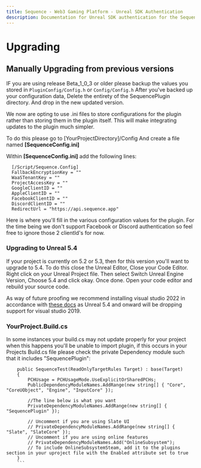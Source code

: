```yaml
---
title: Sequence - Web3 Gaming Platform - Unreal SDK Authentication
description: Documentation for Unreal SDK authentication for the Sequence infrastructure stack for web3 gaming.
---
```


# Upgrading

## Manually Upgrading from previous versions
IF you are using release Beta_1_0_3 or older please backup the values you stored in `PluginConfig/Config.h` or `Config/Config.h`
After you've backed up your configuration data, Delete the entirety of the SequencePlugin directory. And drop
in the new updated version.

We now are opting to use .ini files to store configurations for the plugin rather than storing them in the plugin itself.
This will make integrating updates to the plugin much simpler.

To do this please go to [YourProjectDirectory]/Config And create a file named **[SequenceConfig.ini]**

Within **[SequenceConfig.ini]** add the following lines:

      [/Script/Sequence.Config]
      FallbackEncryptionKey = ""
      WaaSTenantKey = ""
      ProjectAccessKey = ""
      GoogleClientID = ""
      AppleClientID = ""
      FacebookClientID = ""
      DiscordClientID = ""
      RedirectUrl = "https://api.sequence.app"

Here is where you'll fill in the various configuration values for the plugin.
For the time being we don't support Facebook or Discord authentication so feel free to ignore those 2 clientId's for now.

### Upgrading to Unreal 5.4
If your project is currently on 5.2 or 5.3, then for this version you'll want to upgrade to 5.4.
To do this close the Unreal Editor, Close your Code Editor. Right click on your Unreal Project
file. Then select Switch Unreal Engine Version, Choose 5.4 and click okay. Once done. Open your
code editor and rebuild your source code.

As way of future proofing we recommend installing visual studio 2022 in accordance with [these docs](https://dev.epicgames.com/documentation/en-us/unreal-engine/setting-up-visual-studio-development-environment-for-cplusplus-projects-in-unreal-engine)
as Unreal 5.4 and onward will be dropping support for visual studio 2019.

### YourProject.Build.cs

In some instances your build.cs may not update properly for your project when this happens you'll be unable to import plugin,
if this occurs in your Projects Build.cs file please check the private Dependency module such that it includes "SequencePlugin":
```
    public SequenceTest(ReadOnlyTargetRules Target) : base(Target)
    {
        PCHUsage = PCHUsageMode.UseExplicitOrSharedPCHs;
		PublicDependencyModuleNames.AddRange(new string[] { "Core", "CoreUObject", "Engine", "InputCore" });

        //The line below is what you want
		PrivateDependencyModuleNames.AddRange(new string[] { "SequencePlugin" });

		// Uncomment if you are using Slate UI
		// PrivateDependencyModuleNames.AddRange(new string[] { "Slate", "SlateCore" });
		// Uncomment if you are using online features
		// PrivateDependencyModuleNames.Add("OnlineSubsystem");
		// To include OnlineSubsystemSteam, add it to the plugins section in your uproject file with the Enabled attribute set to true
	}
    ```